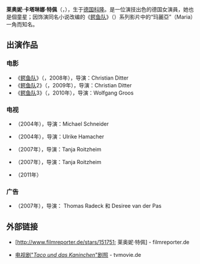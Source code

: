 {{noteTA
|1=zh-cn:鳄鱼队; zh-tw:少年鱷魚幫;
}}
{{艺人
| 姓名 = 萊奧妮·特佩
| 类型 = 女演员
| 原名 = {{lang|en|Leonie Katarina Tepe}}
| 出生日期 = {{birth_date_and_age|1995|9|12}}
| 国籍 = {{DEU}}
| 语言 = [[德语|德语]]
| 出生地点 = {{DEU}}[[北莱茵-威斯特法伦|北莱茵-威斯特法伦]][[科隆|科隆]]
| 教育程度 = [[Gymnasium_Kreuzgasse|Gymnasium Kreuzgasse]]
| 职业 = [[学生|学生]]、[[演员|演员]]
| 代表作 =《[[鳄鱼队|鳄鱼队]]》、《[[鳄鱼队|鳄鱼队]]2》、《[[鳄鱼队|鳄鱼队]]3》
| 活跃年代= 2004年至今
| IMDb = http://www.imdb.de/name/nm3036132/
}}
'''莱奥妮·卡塔琳娜·特佩'''（{{lang-de|Leonie Katarina Tepe}}，{{bd|1995年|9月12日|||catIdx=Tepe, Leonie Katarina}}），生于[[德国|德国]][[科隆|科隆]]。是一位演技出色的德国女演員，她也是個童星；因饰演同名小说改编的《[[鳄鱼队|鳄鱼队]]》（{{lang|de|''Vorstadtkrokodie''}}）系列影片中的“玛麗亞”（Maria）一角而知名。

== 出演作品 ==
=== 电影 ===
* 《[[鳄鱼队|鳄鱼队]]》（{{lang|de|''[[Vorstadtkrokodile|Vorstadtkrokodile]]''}}，2008年），导演：Christian Ditter
* 《[[鳄鱼队|鳄鱼队]]2》（{{lang|de|''[[Vorstadtkrokodile|Vorstadtkrokodile]] 2''}}，2009年），导演：Christian Ditter
* 《[[鳄鱼队|鳄鱼队]]3》（{{lang|de|''[[Vorstadtkrokodile|Vorstadtkrokodile]] 3''}}，2010年），导演：Wolfgang Groos

=== 电视 ===
* {{lang|de|''[[Soko_Köln|Soko Köln]]''}}（2004年），导演：Michael Schneider
* {{lang|de|''Halt durch, Paul!''}}（2004年），导演：Ulrike Hamacher
* {{lang|de|''Taco und das Kaninchen - Im Bann des Entführers''}}（2007年），导演：Tanja Roitzheim
* {{lang|de|''Taco und das Kaninchen - Nie mehr Schule''}}（2007年），导演：Tanja Roitzheim
* {{lang|de|''Großstadtrevier''}}（2011年）
=== 广告===
* {{lang|de|''TOGGO MOBILE ''- 5 Spots}}（2007年），导演： Thomas Radeck 和 Desiree van der Pas

== 外部链接 ==
* {{de}}[http://www.filmreporter.de/stars/151751; 莱奥妮·特佩]{{Dead link|date=2020年1月 |bot=InternetArchiveBot |fix-attempted=yes }} - filmreporter.de
* {{de}}[https://web.archive.org/web/20110902040410/http://www.tvmovie.de/TV_Movie_Fotogalerie-Popup.161.0.html 电视剧"''Taco und das Kaninchen''"剧照] - tvmovie.de